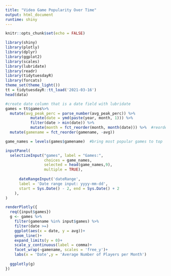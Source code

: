 ---
title: "Video Game Popularity Over Time"
output: html_document
runtime: shiny
---
```{r setup, include = FALSE, warning = FALSE, error = FALSE, message = FALSE, echo = FALSE}
knitr::opts_chunk$set(echo = FALSE)
```
 

```{r, include = FALSE}
library(shiny)
library(plotly)
library(dplyr)
library(ggplot2)
library(scales)
library(lubridate)
library(readr)
library(tidytuesdayR)
library(forcats)
theme_set(theme_light())
tt = tidytuesdayR::tt_load('2021-03-16')
head(data)

#create date column that is a date field with lubridate
games = tt$games%>%
  mutate(avg_peak_perc = parse_number(avg_peak_perc)) %>%  
           mutate(date = ymd(paste(year, month, 1))) %>% 
           filter(date > min(date)) %>% 
           mutate(month = fct_reorder(month, month(date))) %>%  #reorder as months occur throughout the year
  mutate(gamename = fct_reorder(gamename, -avg))

game_names = levels(games$gamename)  #bring most popular games to top

```


```{r, warning=FALSE, error = FALSE}
inputPanel(
  selectizeInput("games", label = "Games:",
                 choices = game_names,
                 selected = head(game_names,9),
                 multiple = TRUE),
  
      dateRangeInput('dateRange',
      label = 'Date range input: yyyy-mm-dd',
      start = Sys.Date() - 2, end = Sys.Date() + 2
    ),
)

renderPlotly({
  req({input$games})
  g <- games %>% 
    filter(gamename %in% input$games) %>%
    filter(date >=)
    ggplot(aes(x = date, y = avg))+
    geom_line()+
    expand_limits(y = 0)+
    scale_y_continuous(label = comma)+
    facet_wrap(~gamename, scales = 'free_y')+
    labs(x = 'Date',y = 'Average Number of Players per Month')
  
  ggplotly(g)
})
```

   


